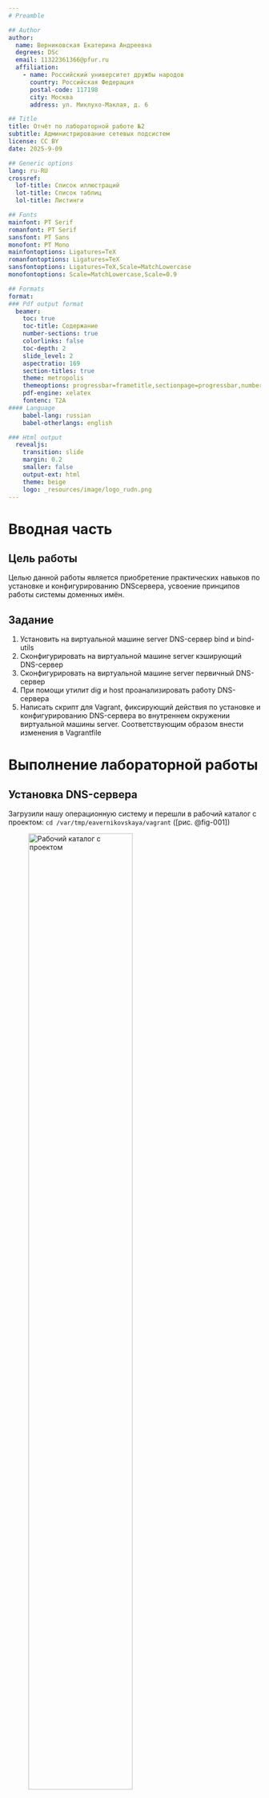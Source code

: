 ```yaml
---
# Preamble

## Author
author:
  name: Верниковская Екатерина Андреевна
  degrees: DSc
  email: 11322361366@pfur.ru
  affiliation:
    - name: Российский университет дружбы народов
      country: Российская Федерация
      postal-code: 117198
      city: Москва
      address: ул. Миклухо-Маклая, д. 6

## Title
title: Отчёт по лабораторной работе №2
subtitle: Администрирование сетевых подсистем
license: CC BY
date: 2025-9-09

## Generic options
lang: ru-RU
crossref:
  lof-title: Список иллюстраций
  lot-title: Список таблиц
  lol-title: Листинги

## Fonts 
mainfont: PT Serif 
romanfont: PT Serif 
sansfont: PT Sans 
monofont: PT Mono 
mainfontoptions: Ligatures=TeX 
romanfontoptions: Ligatures=TeX 
sansfontoptions: Ligatures=TeX,Scale=MatchLowercase 
monofontoptions: Scale=MatchLowercase,Scale=0.9

## Formats
format:
### Pdf output format
  beamer:
    toc: true
    toc-title: Содержание
    number-sections: true
    colorlinks: false
    toc-depth: 2
    slide_level: 2
    aspectratio: 169
    section-titles: true
    theme: metropolis
    themeoptions: progressbar=frametitle,sectionpage=progressbar,numbering=fraction
    pdf-engine: xelatex
    fontenc: T2A
#### Language
    babel-lang: russian
    babel-otherlangs: english

### Html output
  revealjs:
    transition: slide
    margin: 0.2
    smaller: false
    output-ext: html
    theme: beige
    logo: _resources/image/logo_rudn.png
---
```


# Вводная часть

## Цель работы

Целью данной работы является приобретение практических навыков по установке и конфигурированию DNSсервера, усвоение принципов работы системы доменных имён.

## Задание

1. Установить на виртуальной машине server DNS-сервер bind и bind-utils
2. Сконфигурировать на виртуальной машине server кэширующий DNS-сервер 
3. Сконфигурировать на виртуальной машине server первичный DNS-сервер 
4. При помощи утилит dig и host проанализировать работу DNS-сервера 
5. Написать скрипт для Vagrant, фиксирующий действия по установке и конфигурированию DNS-сервера во внутреннем окружении виртуальной машины server. Соответствующим образом внести изменения в Vagrantfile

# Выполнение лабораторной работы

## Установка DNS-сервера

Загрузили нашу операционную систему и перешли в рабочий каталог с проектом: ```cd /var/tmp/eavernikovskaya/vagrant``` ([рис. @fig-001])

![Рабочий каталог с проектом](image/лаба2_1.png){#fig-001 width=70%}

## Установка DNS-сервера

Запустили виртуальную машину server: ```make server-up``` ([рис. @fig-002]) 

![Запуск виртуальной машины server](image/лаба2_2.png){#fig-002 width=70%}

## Установка DNS-сервера

Далее на виртуальной машине server вошли под созданным нами в предыдущей работе пользователем и открыли терминал. Перешли в режим суперпользователя: ```sudo -i``` ([рис. @fig-003])

![Переход в режим суперпользователя](image/лаба2_3.png){#fig-003 width=70%}

## Установка DNS-сервера

Далее установили bind и bind-utils: ```dnf -y install bind bind-utils``` ([рис. @fig-004])

![Установка bind и bind-utils](image/лаба2_4.png){#fig-004 width=70%}

## Установка DNS-сервера

Далее с помощью утилиты *dig* сделаем запрос к DNS-адресу www.yandex.ru: ```dig www.yandex.ru``` ([рис. @fig-005])

## Установка DNS-сервера

![Запрос с помощью утилиты dig](image/лаба2_5.png){#fig-005 width=50%}

## Конфигурирование кэширующего DNS-сервера

Посмотрим содержание файлов */etc/resolv.conf*, */etc/named.conf*, */var/named/named.ca*, */var/named/named.localhost* и */var/named/named.loopback* ([рис. @fig-006]), ([рис. @fig-007]), ([рис. @fig-008]), ([рис. @fig-009]), ([рис. @fig-010])

![Файл /etc/resolv.conf](image/лаба2_6.png){#fig-006 width=70%}

## Конфигурирование кэширующего DNS-сервера

![Файл /etc/named.conf](image/лаба2_7.png){#fig-007 width=70%}

## Конфигурирование кэширующего DNS-сервера

![Файл /var/named/named.ca](image/лаба2_8.png){#fig-008 width=50%}

## Конфигурирование кэширующего DNS-сервера

![Файл /var/named/named.localhost](image/лаба2_9.png){#fig-009 width=70%}

## Конфигурирование кэширующего DNS-сервера

![Файл /var/named/named.loopback](image/лаба2_10.png){#fig-010 width=70%}

## Конфигурирование кэширующего DNS-сервера

Запустили DNS-сервер: ```systemctl start named``` ([рис. @fig-011])

![Запуск DNS-сервера](image/лаба2_11.png){#fig-011 width=70%}

## Конфигурирование кэширующего DNS-сервера

Далее включили запуск DNS-сервера в автозапуск при загрузке системы: ```systemctl enable named``` ([рис. @fig-012])

![Включение запуска DNS-сервера в автозапуск при загрузке системы](image/лаба2_12.png){#fig-012 width=70%}

## Конфигурирование кэширующего DNS-сервера

Теперь выполним команду ```dig @127.0.0.1 www.yandex.ru``` ([рис. @fig-013])

![Команда dig @127.0.0.1 www.yandex.ru](image/лаба2_13.png){#fig-013 width=50%}

## Конфигурирование кэширующего DNS-сервера

Далее сделали DNS-сервер сервером по умолчанию для хоста server и внутренней виртуальной сети. Для этого мы изменили настройки сетевого соединения eth0 в NetworkManager, переключив его на работу с внутренней сетью и указав для него в качестве DNS-сервера по умолчанию адрес 127.0.0.1 ([рис. @fig-014])

![Настройка DNS-сервеа сервером по умолчанию для хочта server и внутренней виртуальной сети](image/лаба2_14.png){#fig-014 width=60%}

## Конфигурирование кэширующего DNS-сервера

Далее перезапустили NetworkManager: ```systemctl restart NetworkManager``` ([рис. @fig-015])

![Перезапуск NetworkManager](image/лаба2_15.png){#fig-015 width=70%}

## Конфигурирование кэширующего DNS-сервера

И проверили наличие изменений в файле */etc/resolv.conf* ([рис. @fig-016])

![Изменения в файле /etc/resolv.conf](image/лаба2_16.png){#fig-016 width=70%}

## Конфигурирование кэширующего DNS-сервера

Теперь нам требовалось настроить направление DNS-запросов от всех узлов внутренней сети, включая запросы от узла server, через узел server. Для мы внесли изменения в файл */etc/named.conf*, заменив строку ```listen-on port 53 { 127.0.0.1; };``` на ```listen-on port 53 { 127.0.0.1; any; };``` и строку ```allow-query { localhost; };``` на ```allow-query { localhost; 192.168.0.0/16; };``` ([рис. @fig-017])

## Конфигурирование кэширующего DNS-сервера

![Редактирование файла /etc/named.conf (1)](image/лаба2_17.png){#fig-017 width=70%}

## Конфигурирование кэширующего DNS-сервера

Далее внесли изменения в настройки межсетевого экрана узла server, разрешив работу с DNS: ```firewall-cmd --add-service=dns``` и  ```firewall-cmd --add-service=dns --permanent``` ([рис. @fig-018])

![Внос изменений в настройки межсетевого экрана узла server, разрешив работу DNS](image/лаба2_18.png){#fig-018 width=70%}

## Конфигурирование кэширующего DNS-сервера

Далее убедились что DNS-запросы идут через узел server, который прослушивает порт 53. Для этого на данном этапе мы использовали команду lsof: ```lsof | grep UDP``` ([рис. @fig-019])

![Проверка что DNS-запросы идут через узел server, который прослушивает порт 53](image/лаба2_19.png){#fig-019 width=70%}

## Конфигурирование кэширующего DNS-сервера

Далее внесём ещё одни изменения в конфигурационный файл *named.conf*. В секцию options добавили перенаправление DNS-запросов на конкрентный DNS-сервер, также добавили некоторые настройки ([рис. @fig-020])

![Редактирование файла /etc/named.conf (2)](image/лаба2_20.png){#fig-020 width=40%}

## Конфигурирование первичного DNS-сервера

Далее скопировали шаблон описания DNS-зон *named.rfc1912.zones* из каталога */etc* в каталог */etc/named* и переименовали его в *eavernikovskaya.net* ([рис. @fig-021])

![Копирование шаблона описания DNS-зон из каталога /etc в каталог /etc/named и его переименование](image/лаба2_21.png){#fig-021 width=70%}

## Конфигурирование первичного DNS-сервера

После включили файл описания зоны */etc/named/eavernikovskaya.net* в конфигурационном файле DNS */etc/named.conf*, добавив в нём в конце строку: ```include "/etc/named/eavernikovskaya.net";``` ([рис. @fig-022])

## Конфигурирование первичного DNS-сервера

![Включение файла описания зоны /etc/named/user.net в конфигурационном файле DNS /etc/named.conf](image/лаба2_22.png){#fig-022 width=40%}

## Конфигурирование первичного DNS-сервера

Далее открыли файл */etc/named/user.net* на редактирование и прописали свою прямую и обратную зоны. Остальные записи в файле */etc/named/eavernikovskaya.net* удалили ([рис. @fig-023])

![Редактирование файла /etc/named/eavernikovskaya.net](image/лаба2_23.png){#fig-023 width=40%}

## Конфигурирование первичного DNS-сервера

После в каталоге */var/named* создали подкаталоги *primary/fz* и *primary/rz*, в которых будут асполагаться файлы прямой и обратной зоны соответственно ([рис. @fig-024])

![Создание каталогов для файлов прямой и обратной зоны](image/лаба2_24.png){#fig-024 width=70%}

## Конфигурирование первичного DNS-сервера

Далее скопировали шаблон прямой DNS-зоны *named.localhost* из каталога */var/named* в каталог */var/named/primary/fz* и переименовали его в eavernikovskaya.net ([рис. @fig-025])

![Копирование шаблона прямой DNS-зоны named.localhost из каталога /var/named в каталог /var/named/primary/fz и его переименование](image/лаба2_25.png){#fig-025 width=70%}

## Конфигурирование первичного DNS-сервера

Далее изменили файл */var/named/primary/fz/eavernikovskaya.net*, указав необходимые DNS-записи для прямой зоны ([рис. @fig-026])

![Редактирование файла /var/named/primary/fz/eavernikovskaya.net](image/лаба2_26.png){#fig-026 width=70%}

## Конфигурирование первичного DNS-сервера

Далее скопировали шаблон обратной DNS-зоны *named.loopback* из каталога */var/named* в каталог */var/named/primary/rz* и переименовали  его в 192.168.1 ([рис. @fig-027]), ([рис. @fig-028])

![Копирование шаблона обратной DNS-зоны named.localhost из каталога /var/named в каталог /var/named/primary/rz и его переименование](image/лаба2_27.png){#fig-027 width=70%}

## Конфигурирование первичного DNS-сервера

![Переименование файла](image/лаба2_28.png){#fig-028 width=70%}

## Конфигурирование первичного DNS-сервера

После изменили файл */var/named/primary/rz/192.168.1*, указав необходимые DNS-записи для обратной зоны ([рис. @fig-029])

![Редактирование файла /var/named/primary/rz/192.168.1](image/лаба2_29.png){#fig-029 width=70%}

## Конфигурирование первичного DNS-сервера

Далее исправили права доступа к файлам в каталогах */etc/named* и */var/named*, чтобы демон named мог с ними работать: ```chown -R named:named /etc/named``` и ```chown -R named:named /var/named``` ([рис. @fig-030])

![Изменение прав доступа к файлам в каталогах /etc/named и /var/named](image/лаба2_30.png){#fig-030 width=70%}

## Конфигурирование первичного DNS-сервера

Далее после изменения доступа к конфигурационным файлам named восстановили их метки в SELinux: ```restorecon -vR /etc``` и ```restorecon -vR /var/named``` ([рис. @fig-031])

![Восстановление метов в SELinux](image/лаба2_31.png){#fig-031 width=70%}

## Конфигурирование первичного DNS-сервера

Проверили состояния переключателей SELinux, относящихся к named с помощью ```getsebool -a | grep named``` ([рис. @fig-032])

![Проверка состояния переключателей SELinux, относящихся к named](image/лаба2_32.png){#fig-032 width=70%}

## Конфигурирование первичного DNS-сервера

Дали named разрешение на запись в файлы DNS-зоны: ```setsebool named_write_master_zones 1``` и ```setsebool -P named_write_master_zones 1``` ([рис. @fig-033])

![Разрешение на запись в файлы DNS-зоны для named](image/лаба2_33.png){#fig-033 width=70%}

## Конфигурирование первичного DNS-сервера

Далее в дополнительном терминале запустили в режиме реального времени расширенный лог системных сообщений, чтобы проверить корректность работы системы: ```journalctl -x -f``` ([рис. @fig-034]), ([рис. @fig-035])

![Лог системных сообщений. Есть ошибки :(](image/лаба2_34.png){#fig-034 width=50%}

## Конфигурирование первичного DNS-сервера

![Статус named](image/лаба2_35.png){#fig-035 width=70%}

## Конфигурирование первичного DNS-сервера

После обнаружения ошибок, устранили их и в первом терминале перезапустили DNS-сервер: ```systemctl restart named``` ([рис. @fig-036]), ([рис. @fig-037])

![Перезапуск DNS-сервера](image/лаба2_36.png){#fig-036 width=70%}

## Конфигурирование первичного DNS-сервера

![Лог системных сообщений. Без ошибок :)](image/лаба2_37.png){#fig-037 width=70%}

## Анализ работы DNS-сервера

При помощи утилиты *dig* получили описание DNS-зоны с сервера ns.eavernikovskaya.net с помощью ```dig ns.user.net``` ([рис. @fig-038])

![Получение описания DNS-зоны с сервера ns.eavernikovskaya.net](image/лаба2_38.png){#fig-038 width=50%}

## Анализ работы DNS-сервера 

Далее при помощи команды *host* проанализировали корректность работы DNS-сервера ([рис. @fig-039]), ([рис. @fig-040]), ([рис. @fig-041]), ([рис. @fig-042])

![Команда host -l eavernikovskaya.net](image/лаба2_39.png){#fig-039 width=70%}

## Анализ работы DNS-сервера

![Команда host -a eavernikovskaya.net](image/лаба2_40.png){#fig-040 width=70%}

## Анализ работы DNS-сервера

![Команда host -t A eavernikovskaya.net](image/лаба2_41.png){#fig-041 width=70%}

## Анализ работы DNS-сервера

![Команда host -t PTR 192.168.1.1](image/лаба2_42.png){#fig-042 width=70%}

## Внесение изменений в настройки внутреннего окружения виртуальной машины

Далее на виртуальной машине server перещли в каталог для внесения изменений в настройки внутреннего окружения */vagrant/provision/server/*, создали в нём каталог *dns*, в который пместили в соответствующие каталоги конфигурационные файлы DNS ([рис. @fig-043]), ([рис. @fig-044])

![Создание каталога dns с нужными файлами](image/лаба2_43.png){#fig-043 width=70%}

## Внесение изменений в настройки внутреннего окружения виртуальной машины

![Структура каталога dns](image/лаба2_44.png){#fig-044 width=50%}

## Внесение изменений в настройки внутреннего окружения виртуальной машины

Далее в каталоге */vagrant/provision/server* создали исполняемый файл *dns.sh*: ```touch dns.sh``` и ```chmod +x dns.sh``` ([рис. @fig-045])

![Создание исполняемого файла dns.sh](image/лаба2_45.png){#fig-045 width=70%}

## Внесение изменений в настройки внутреннего окружения виртуальной машины

Далее отредактирвали файл *dns.sh*, прописав в нём этот скрипт ([рис. @fig-046])

![Редактирование файла dns.sh](image/лаба2_46.png){#fig-046 width=40%}

## Внесение изменений в настройки внутреннего окружения виртуальной машины

Для отработки созданного скрипта во время загрузки виртуальной машины server в конфигурационном файле *Vagrantfile* добавили в разделе конфигурации для сервера: ([рис. @fig-047])

![Редактирование файла Vagrantfile](image/лаба2_47.png){#fig-047 width=50%}

# Подведение итогов

## Выводы

В ходе выполнения лабораторной работы №2 мы приобрели практические навыки по установке и конфигурированию DNSсервера, а также усвоили принципы работы системы доменных имён.

## Список литературы

1. [Лаборатораня работа №2](https://esystem.rudn.ru/pluginfile.php/2854732/mod_resource/content/8/002-dns.pdf)
